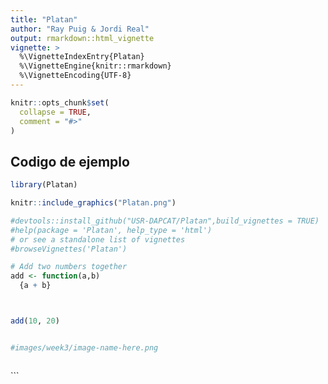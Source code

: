 ```yaml
---
title: "Platan"
author: "Ray Puig & Jordi Real"
output: rmarkdown::html_vignette
vignette: >
  %\VignetteIndexEntry{Platan}
  %\VignetteEngine{knitr::rmarkdown}
  %\VignetteEncoding{UTF-8}
---
```


```r
knitr::opts_chunk$set(
  collapse = TRUE,
  comment = "#>"
)
```
## Codigo de ejemplo

```r
library(Platan)

knitr::include_graphics("Platan.png")

#devtools::install_github("USR-DAPCAT/Platan",build_vignettes = TRUE)
#help(package = 'Platan', help_type = 'html')
# or see a standalone list of vignettes
#browseVignettes('Platan')

# Add two numbers together
add <- function(a,b) 
  {a + b}



add(10, 20)


#images/week3/image-name-here.png



```


```
